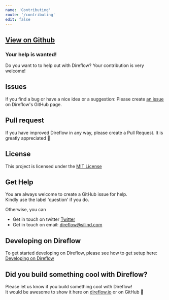 ```yaml
---
name: 'Contributing'
route: '/contributing'
edit: false
---
```


## [View on Github](https://github.com/Silind-Software/direflow)

### Your help is wanted!
Do you want to to help out with Direflow?
Your contribution is very welcome!

## Issues
If you find a bug or have a nice idea or a suggestion:
Please create [an issue](https://github.com/Silind-Software/direflow/issues/new) on Direflow's GitHub page.

## Pull request
If you have improved Direflow in any way, please create a Pull Request.
It is greatly appreciated 💜

## License

This project is licensed under the [MIT License](https://github.com/Silind-Software/direflow/blob/master/LICENSE)

## Get Help
You are always welcome to create a GitHub issue for help.  
Kindly use the label 'question' if you do.
  
Otherwise, you can

- Get in touch on twitter [Twitter](https://twitter.com/direflowjs)
- Get in touch on email: [direflow@silind.com](direflow@silind.com)

## Developing on Direflow
To get started developing on Direflow, please see how to get setup here:
[Developing on Direflow](https://github.com/Silind-Software/direflow/blob/master/CONTRIBUTING.md#developing-on-direflow)

## Did you build something cool with Direflow?
Please let us know if you build something cool with Direflow!  
It would be awesome to show it here on [direflow.io](https://direflow.io) or on GitHub 🤙
